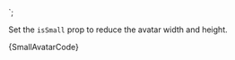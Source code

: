 
<Avatar isSmall={true} status="confirmed" />
`;

<Section title="Small" contained={true} style={{ paddingRight: 0, paddingBottom: 0, paddingLeft: 0 }}>
  <p>
    Set the <Code small={true}>isSmall</Code> prop to reduce the avatar
    width and height.
  </p>

  <Preview wrapper={true}>
    <Avatar isSmall={true} status="confirmed" />
  </Preview>

  <Snippet language="js">
    {SmallAvatarCode}
  </Snippet>
</Section>
